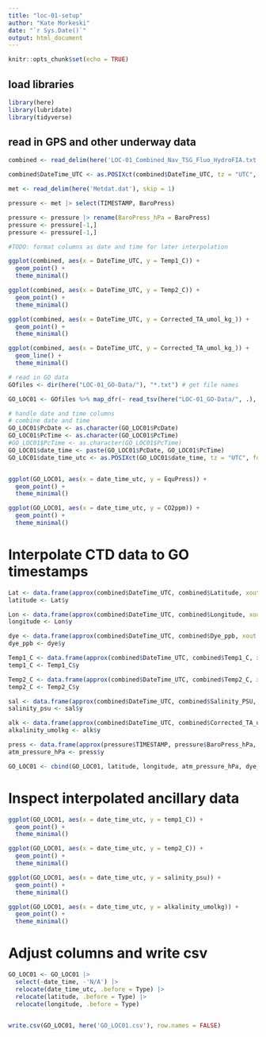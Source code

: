 ```yaml
---
title: "loc-01-setup"
author: "Kate Morkeski"
date: "`r Sys.Date()`"
output: html_document
---
```


```r
knitr::opts_chunk$set(echo = TRUE)
```

## load libraries

```r

library(here)
library(lubridate)
library(tidyverse)

```

## read in GPS and other underway data

```r

combined <- read_delim(here('LOC-01_Combined_Nav_TSG_Fluo_HydroFIA.txt')) 

combined$DateTime_UTC <- as.POSIXct(combined$DateTime_UTC, tz = "UTC", format="%d-%b-%Y %H:%M:%OS")

met <- read_delim(here('Metdat.dat'), skip = 1)

pressure <- met |> select(TIMESTAMP, BaroPress)  

pressure <- pressure |> rename(BaroPress_hPa = BaroPress) 
pressure <- pressure[-1,]
pressure <- pressure[-1,]

#TODO: format columns as date and time for later interpolation

```

```r

ggplot(combined, aes(x = DateTime_UTC, y = Temp1_C)) +
  geom_point() +
  theme_minimal()

ggplot(combined, aes(x = DateTime_UTC, y = Temp2_C)) +
  geom_point() +
  theme_minimal()

ggplot(combined, aes(x = DateTime_UTC, y = Corrected_TA_umol_kg_)) +
  geom_point() +
  theme_minimal()

ggplot(combined, aes(x = DateTime_UTC, y = Corrected_TA_umol_kg_)) +
  geom_line() +
  theme_minimal()

```

```r

# read in GO data
GOfiles <- dir(here("LOC-01_GO-Data/"), "*.txt") # get file names

GO_LOC01 <- GOfiles %>% map_dfr(~ read_tsv(here("LOC-01_GO-Data/", .), show_col_types = FALSE, ))

```

```r

# handle date and time columns
# combine date and time
GO_LOC01$PcDate <- as.character(GO_LOC01$PcDate) 
GO_LOC01$PcTime <- as.character(GO_LOC01$PcTime) 
#GO_LOC01$PcTime <- as.character(GO_LOC01$PcTime) 
GO_LOC01$date_time <- paste(GO_LOC01$PcDate, GO_LOC01$PcTime)
GO_LOC01$date_time_utc <- as.POSIXct(GO_LOC01$date_time, tz = "UTC", format="%d/%m/%y %H:%M:%OS")


ggplot(GO_LOC01, aes(x = date_time_utc, y = EquPress)) +
  geom_point() +
  theme_minimal()

ggplot(GO_LOC01, aes(x = date_time_utc, y = CO2ppm)) +
  geom_point() +
  theme_minimal()

```

# Interpolate CTD data to GO timestamps

```r


Lat <- data.frame(approx(combined$DateTime_UTC, combined$Latitude, xout = GO_LOC01$date_time_utc, rule = 2, method = "linear"))
latitude <- Lat$y 

Lon <- data.frame(approx(combined$DateTime_UTC, combined$Longitude, xout = GO_LOC01$date_time_utc, rule = 2, method = "linear"))
longitude <- Lon$y 

dye <- data.frame(approx(combined$DateTime_UTC, combined$Dye_ppb, xout = GO_LOC01$date_time_utc, rule = 2, method = "linear"))
dye_ppb <- dye$y 

Temp1_C <- data.frame(approx(combined$DateTime_UTC, combined$Temp1_C, xout = GO_LOC01$date_time_utc, rule = 2, method = "linear"))
temp1_C <- Temp1_C$y 

Temp2_C <- data.frame(approx(combined$DateTime_UTC, combined$Temp2_C, xout = GO_LOC01$date_time_utc, rule = 2, method = "linear"))
temp2_C <- Temp2_C$y 

sal <- data.frame(approx(combined$DateTime_UTC, combined$Salinity_PSU, xout = GO_LOC01$date_time_utc, rule = 2, method = "linear"))
salinity_psu <- sal$y 

alk <- data.frame(approx(combined$DateTime_UTC, combined$Corrected_TA_umol_kg_, xout = GO_LOC01$date_time_utc, rule = 2, method = "linear"))
alkalinity_umolkg <- alk$y 

press <- data.frame(approx(pressure$TIMESTAMP, pressure$BaroPress_hPa, xout = GO_LOC01$date_time_utc, rule = 1, method = "linear"))
atm_pressure_hPa <- press$y 

GO_LOC01 <- cbind(GO_LOC01, latitude, longitude, atm_pressure_hPa, dye_ppb, temp1_C, temp2_C, salinity_psu, alkalinity_umolkg)


```
# Inspect interpolated ancillary data

```r

ggplot(GO_LOC01, aes(x = date_time_utc, y = temp1_C)) +
  geom_point() +
  theme_minimal()

ggplot(GO_LOC01, aes(x = date_time_utc, y = temp2_C)) +
  geom_point() +
  theme_minimal()

ggplot(GO_LOC01, aes(x = date_time_utc, y = salinity_psu)) +
  geom_point() +
  theme_minimal()

ggplot(GO_LOC01, aes(x = date_time_utc, y = alkalinity_umolkg)) +
  geom_point() +
  theme_minimal()

```
# Adjust columns and write csv

```r

GO_LOC01 <- GO_LOC01 |>
  select(-date_time, -'N/A') |>
  relocate(date_time_utc, .before = Type) |>
  relocate(latitude, .before = Type) |>
  relocate(longitude, .before = Type) 
  

write.csv(GO_LOC01, here('GO_LOC01.csv'), row.names = FALSE)

```



